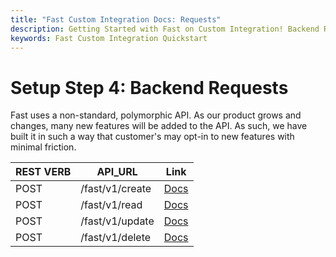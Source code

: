```yaml
---
title: "Fast Custom Integration Docs: Requests"
description: Getting Started with Fast on Custom Integration! Backend Requests.
keywords: Fast Custom Integration Quickstart
---
```


# Setup Step 4: Backend Requests

Fast uses a non-standard, polymorphic API. As our product grows and changes, many new features will be added to the API. As such, we have built it in such a way that customer's may opt-in to new features with minimal friction.

| REST VERB | API_URL         | Link                                                                                           |
| --------- | --------------- | ---------------------------------------------------------------------------------------------- |
| POST      | /fast/v1/create | [Docs](/developer-portal/for-developers/custom-integration/fast-api/fast-to-seller-api/pages/create.mdx) |
| POST      | /fast/v1/read   | [Docs](/developer-portal/for-developers/custom-integration/fast-api/fast-to-seller-api/pages/read.mdx)   |
| POST      | /fast/v1/update | [Docs](/developer-portal/for-developers/custom-integration/fast-api/fast-to-seller-api/pages/update.mdx) |
| POST      | /fast/v1/delete | [Docs](/developer-portal/for-developers/custom-integration/fast-api/fast-to-seller-api/pages/delete.mdx) |

